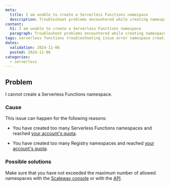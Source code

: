 ```yaml
---
meta:
  title: I am unable to create a Serverless Functions namespace
  description: Troubleshoot problems encountered while creating namespaces for Scaleway Serverless Functions.
content:
  h1: I am unable to create a Serverless Functions namespace
  paragraph: Troubleshoot problems encountered while creating namespaces for Scaleway Serverless Functions.
tags: serverless functions troubleshooting issue error namespace creation unable
dates:
  validation: 2024-11-06
  posted: 2024-11-06
categories:
  - serverless
---
```


## Problem

I cannot create a Serverless Functions namespace.

### Cause

This issue can happen for the following reasons:

- You have created too many Serverless Functions namespaces and reached [your account's quota](/identity-and-access-management/organizations-and-projects/additional-content/organization-quotas/#serverless-functions).

- You have created too many Registry namespaces and reached [your account's quota](/identity-and-access-management/organizations-and-projects/additional-content/organization-quotas/#container-registry).

### Possible solutions

Make sure that you have not exceeded the maximum number of allowed namespaces with the [Scaleway console](https://console.scaleway.com/) or with the [API](https://www.scaleway.com/en/developers/api/serverless-functions/#path-namespaces-list-all-your-namespaces).